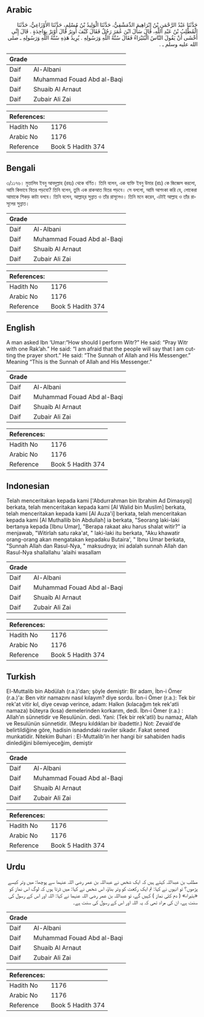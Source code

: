## Arabic


<div dir="rtl" lang="ar" style={{fontSize:'larger',backgroundColor:'#f8f9fa',padding:20}}>
حَدَّثَنَا عَبْدُ الرَّحْمَنِ بْنُ إِبْرَاهِيمَ الدِّمَشْقِيُّ، حَدَّثَنَا الْوَلِيدُ بْنُ مُسْلِمٍ، حَدَّثَنَا الأَوْزَاعِيُّ، حَدَّثَنَا الْمُطَّلِبُ بْنُ عَبْدِ اللَّهِ، قَالَ سَأَلَ ابْنَ عُمَرَ رَجُلٌ فَقَالَ كَيْفَ أُوتِرُ قَالَ أَوْتِرْ بِوَاحِدَةٍ ‏.‏ قَالَ إِنِّي أَخْشَى أَنْ يَقُولَ النَّاسُ الْبُتَيْرَاءُ فَقَالَ سُنَّةُ اللَّهِ وَرَسُولِهِ ‏.‏ يُرِيدُ هَذِهِ سُنَّةُ اللَّهِ وَرَسُولِهِ ـ صلى الله عليه وسلم ـ ‏.‏
</div>
<div style={{backgroundColor:'#f8f9fa',padding:20, marginBottom: 10}}><table> <thead> <tr> <th>Grade</th> <th></th> </tr> </thead> <tbody> <tr><td>Daif</td><td>Al-Albani</td></tr><tr><td>Daif</td><td>Muhammad Fouad Abd al-Baqi</td></tr><tr><td>Daif</td><td>Shuaib Al Arnaut</td></tr><tr><td>Daif</td><td>Zubair Ali Zai</td></tr></tbody></table><table> <thead> <tr> <th>References:</th> <th></th> </tr> </thead> <tbody><tr><td>Hadith No</td><td>1176</td></tr><tr><td>Arabic No</td><td>1176</td></tr><tr><td>Reference</td><td>Book 5 Hadith 374</td></tr></tbody></table></div>

## Bengali


<div dir="ltr" lang="bn" style={{fontSize:'larger',backgroundColor:'#f8f9fa',padding:20}}>
৩/১১৭৬। মুত্তালিব ইবনু আবদুল্লাহ (রহঃ) থেকে বর্ণিত। তিনি বলেন, এক ব্যক্তি ইবনু উমার (রাঃ) কে জিজ্ঞেস করলো, আমি কিভাবে বিতর পড়বো? তিনি বলেন, তুমি এক রাকআত বিতর পড়বে। সে বললো, আমি আশংকা করি যে, লোকেরা আমাকে শিকড় কাটা বলবে। তিনি বলেন, আল্লাহ্‌র সুন্নাত ও তাঁর রাসূলেও। তিনি মনে করেন, এটাই আল্লাহ ও তাঁর রাসূলের সুন্নাত।
</div>
<div style={{backgroundColor:'#f8f9fa',padding:20, marginBottom: 10}}><table> <thead> <tr> <th>Grade</th> <th></th> </tr> </thead> <tbody> <tr><td>Daif</td><td>Al-Albani</td></tr><tr><td>Daif</td><td>Muhammad Fouad Abd al-Baqi</td></tr><tr><td>Daif</td><td>Shuaib Al Arnaut</td></tr><tr><td>Daif</td><td>Zubair Ali Zai</td></tr></tbody></table><table> <thead> <tr> <th>References:</th> <th></th> </tr> </thead> <tbody><tr><td>Hadith No</td><td>1176</td></tr><tr><td>Arabic No</td><td>1176</td></tr><tr><td>Reference</td><td>Book 5 Hadith 374</td></tr></tbody></table></div>

## English


<div dir="ltr" lang="en" style={{fontSize:'larger',backgroundColor:'#f8f9fa',padding:20}}>
A man asked Ibn ‘Umar:“How should I perform Witr?” He said: “Pray Witr with one Rak’ah.” He said: “I am afraid that the people will say that I am cutting the prayer short.” He said: “The Sunnah of Allah and His Messenger.” Meaning “This is the Sunnah of Allah and His Messenger.”
</div>
<div style={{backgroundColor:'#f8f9fa',padding:20, marginBottom: 10}}><table> <thead> <tr> <th>Grade</th> <th></th> </tr> </thead> <tbody> <tr><td>Daif</td><td>Al-Albani</td></tr><tr><td>Daif</td><td>Muhammad Fouad Abd al-Baqi</td></tr><tr><td>Daif</td><td>Shuaib Al Arnaut</td></tr><tr><td>Daif</td><td>Zubair Ali Zai</td></tr></tbody></table><table> <thead> <tr> <th>References:</th> <th></th> </tr> </thead> <tbody><tr><td>Hadith No</td><td>1176</td></tr><tr><td>Arabic No</td><td>1176</td></tr><tr><td>Reference</td><td>Book 5 Hadith 374</td></tr></tbody></table></div>

## Indonesian


<div dir="ltr" lang="id" style={{fontSize:'larger',backgroundColor:'#f8f9fa',padding:20}}>
Telah menceritakan kepada kami ['Abdurrahman bin Ibrahim Ad Dimasyqi] berkata, telah menceritakan kepada kami [Al Walid bin Muslim] berkata, telah menceritakan kepada kami [Al Auza'i] berkata, telah menceritakan kepada kami [Al Muthallib bin Abdullah] ia berkata, "Seorang laki-laki bertanya kepada [Ibnu Umar], "Berapa rakaat aku harus shalat witir?" ia menjawab, "Witirlah satu raka'at, " laki-laki itu berkata, "Aku khawatir orang-orang akan mengatakan kepadaku Butaira', " Ibnu Umar berkata, "Sunnah Allah dan Rasul-Nya, " maksudnya; ini adalah sunnah Allah dan Rasul-Nya shallallahu 'alaihi wasallam
</div>
<div style={{backgroundColor:'#f8f9fa',padding:20, marginBottom: 10}}><table> <thead> <tr> <th>Grade</th> <th></th> </tr> </thead> <tbody> <tr><td>Daif</td><td>Al-Albani</td></tr><tr><td>Daif</td><td>Muhammad Fouad Abd al-Baqi</td></tr><tr><td>Daif</td><td>Shuaib Al Arnaut</td></tr><tr><td>Daif</td><td>Zubair Ali Zai</td></tr></tbody></table><table> <thead> <tr> <th>References:</th> <th></th> </tr> </thead> <tbody><tr><td>Hadith No</td><td>1176</td></tr><tr><td>Arabic No</td><td>1176</td></tr><tr><td>Reference</td><td>Book 5 Hadith 374</td></tr></tbody></table></div>

## Turkish


<div dir="ltr" lang="tr" style={{fontSize:'larger',backgroundColor:'#f8f9fa',padding:20}}>
El-Muttalib bin Abdülah (r.a.)'dan; şöyle demiştir: Bir adam, İbn-i Ömer (r.a.)'a: Ben vitir namazını nasıl kılayım? diye sordu. İbn-i Ömer (r.a.): Tek bir rek'at vitir kıl, diye cevap verince, adam: Halkın (kılacağım tek rek'atli namaza) büteyra (kısa) demelerinden korkarım, dedi. İbn-i Ömer (r.a.) : Allah’ın sünnetidir ve Resulünün. dedi. Yani: (Tek bir rek'atli) bu namaz, Allah ve Resulünün sünnetidir. (Meşru kıldıkları bir ibadettir.) Not: Zevaid'de belirtildiğine göre, hadisin isnadındaki raviler sikadır. Fakat sened munkatidir. Nitekim Buhari : El-Muttalib'in her hangi bir sahabiden hadis dinlediğini bilemiyeceğim, demiştir
</div>
<div style={{backgroundColor:'#f8f9fa',padding:20, marginBottom: 10}}><table> <thead> <tr> <th>Grade</th> <th></th> </tr> </thead> <tbody> <tr><td>Daif</td><td>Al-Albani</td></tr><tr><td>Daif</td><td>Muhammad Fouad Abd al-Baqi</td></tr><tr><td>Daif</td><td>Shuaib Al Arnaut</td></tr><tr><td>Daif</td><td>Zubair Ali Zai</td></tr></tbody></table><table> <thead> <tr> <th>References:</th> <th></th> </tr> </thead> <tbody><tr><td>Hadith No</td><td>1176</td></tr><tr><td>Arabic No</td><td>1176</td></tr><tr><td>Reference</td><td>Book 5 Hadith 374</td></tr></tbody></table></div>

## Urdu


<div dir="rtl" lang="ur" style={{fontSize:'larger',backgroundColor:'#f8f9fa',padding:20}}>
مطلب بن عبداللہ کہتے ہیں کہ ایک شخص نے عبداللہ بن عمر رضی اللہ عنہما سے پوچھا: میں وتر کیسے پڑھوں؟ تو انہوں نے کہا: تم ایک رکعت کو وتر بناؤ، اس شخص نے کہا: میں ڈرتا ہوں کہ لوگ اس نماز کو «بتیراء» ( دم کٹی نماز ) کہیں گے، تو عبداللہ بن عمر رضی اللہ عنہما نے کہا: اللہ اور اس کے رسول کی سنت ہے، ان کی مراد تھی کہ یہ اللہ اور اس کے رسول کی سنت ہے۔
</div>
<div style={{backgroundColor:'#f8f9fa',padding:20, marginBottom: 10}}><table> <thead> <tr> <th>Grade</th> <th></th> </tr> </thead> <tbody> <tr><td>Daif</td><td>Al-Albani</td></tr><tr><td>Daif</td><td>Muhammad Fouad Abd al-Baqi</td></tr><tr><td>Daif</td><td>Shuaib Al Arnaut</td></tr><tr><td>Daif</td><td>Zubair Ali Zai</td></tr></tbody></table><table> <thead> <tr> <th>References:</th> <th></th> </tr> </thead> <tbody><tr><td>Hadith No</td><td>1176</td></tr><tr><td>Arabic No</td><td>1176</td></tr><tr><td>Reference</td><td>Book 5 Hadith 374</td></tr></tbody></table></div>
